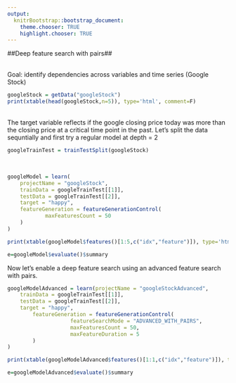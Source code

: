 ```yaml
---
output:
  knitrBootstrap::bootstrap_document:
    theme.chooser: TRUE
    highlight.chooser: TRUE
---
```


<!--
%\VignetteEngine{knitr::rmarkdown}
%\VignetteIndexEntry{advanced_google}
%\VignetteDepends{xtable}
-->

##Deep feature search with pairs##

<br>
Goal: identify dependencies across variables and time series (Google Stock)
<br>
```r
googleStock = getData("googleStock")
print(xtable(head(googleStock,n=5)), type='html', comment=F)
```
<br>
The target variable reflects if the google closing price today was more than the closing price at a critical time point in the past.
Let's split the data sequntially and first try a regular model at depth = 2
```r
googleTrainTest = trainTestSplit(googleStock)
```
<br>
```r
googleModel = learn(
	projectName = "googleStock",
	trainData = googleTrainTest[[1]],
	testData = googleTrainTest[[2]],
	target = "happy",
	featureGeneration = featureGenerationControl(
	 		maxFeaturesCount = 50
	)
)
```

```r
print(xtable(googleModel$features()[1:5,c("idx","feature")]), type='html', comment=F) 
```

```r
e=googleModel$evaluate()$summary
```

Now let's enable a deep feature search using an advanced feature search with pairs.
```r
googleModelAdvanced = learn(projectName = "googleStockAdvanced",
    trainData = googleTrainTest[[1]],
    testData = googleTrainTest[[2]],
    target = "happy",
	 	featureGeneration = featureGenerationControl(
	 				featureSearchMode = "ADVANCED_WITH_PAIRS",
 					maxFeaturesCount = 50,
	 				maxFeatureDuration = 5
	 	)
)
```

```r
print(xtable(googleModelAdvanced$features()[1:1,c("idx","feature")]), type='html', comment=F) 
```
```r
e=googleModelAdvanced$evaluate()$summary
```


